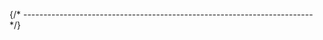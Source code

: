 


{/* ------------------------------------------------------------------------ */}

<AutomaticInstallQuickTest
  longName="{{packageConfig.longName}}"
  shortName="{{packageConfig.shortName}}"
  programName="{{packageWebsiteConfig.customFields.programName}}"
  branding="{{packageWebsiteConfig.customFields.branding}}"
/>
